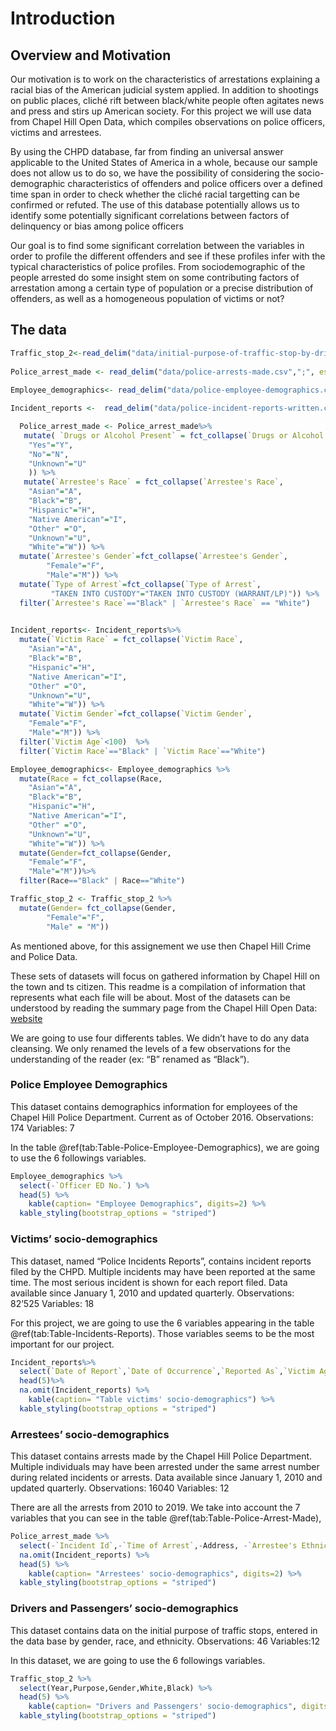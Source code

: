# Introduction

## Overview and Motivation

Our motivation is to work on the characteristics of arrestations explaining a racial bias of the American judicial system applied. In addition to shootings on public places, cliché rift between black/white people often agitates news and press and stirs up American society. For this project we will use data from Chapel Hill Open Data, which compiles observations on police officers, victims and arrestees.

By using the CHPD database, far from finding an universal answer applicable to the United States of America in a whole, because our sample does not allow us to do so, we have the possibility of considering the socio-demographic characteristics of offenders and police officers over a defined  time span in order to check whether the cliché racial targetting can be confirmed or refuted. The use of this database potentially allows us to identify some potentially significant correlations between factors of delinquency or bias among police officers

Our goal is to find some significant correlation between the variables in order to profile the different offenders and see if these profiles infer with the typical characteristics of police profiles. 
From sociodemographic of the people arrested do some insight stem on some contributing factors of arrestation among a certain type of population or a precise distribution of offenders, as well as a homogeneous population of victims or not?


## The data

```r


Traffic_stop_2<-read_delim("data/initial-purpose-of-traffic-stop-by-drivers-sex-race-and-ethnicity.csv", ";", escape_double = FALSE, trim_ws = TRUE)
 
Police_arrest_made <- read_delim("data/police-arrests-made.csv",";", escape_double = FALSE, trim_ws = TRUE)
 
Employee_demographics<- read_delim("data/police-employee-demographics.csv",";", escape_double = FALSE, trim_ws = TRUE)

Incident_reports <-  read_delim("data/police-incident-reports-written.csv",";", escape_double = FALSE, trim_ws = TRUE)

```


```r
  Police_arrest_made <- Police_arrest_made%>% 
   mutate( `Drugs or Alcohol Present` = fct_collapse(`Drugs or Alcohol Present`,
    "Yes"="Y",
    "No"="N",
    "Unknown"="U"
    )) %>%
   mutate(`Arrestee's Race` = fct_collapse(`Arrestee's Race`,
    "Asian"="A",
    "Black"="B",
    "Hispanic"="H",
    "Native American"="I",
    "Other" ="O",
    "Unknown"="U",
    "White"="W")) %>%
  mutate(`Arrestee's Gender`=fct_collapse(`Arrestee's Gender`,
        "Female"="F",
        "Male"="M")) %>%
  mutate(`Type of Arrest`=fct_collapse(`Type of Arrest`,
         "TAKEN INTO CUSTODY"="TAKEN INTO CUSTODY (WARRANT/LP)")) %>%
  filter(`Arrestee's Race`=="Black" | `Arrestee's Race` == "White")

  
Incident_reports<- Incident_reports%>% 
  mutate(`Victim Race` = fct_collapse(`Victim Race`,
    "Asian"="A",
    "Black"="B",
    "Hispanic"="H",
    "Native American"="I",
    "Other" ="O",
    "Unknown"="U",
    "White"="W")) %>%
  mutate(`Victim Gender`=fct_collapse(`Victim Gender`,
    "Female"="F",
    "Male"="M")) %>%
  filter(`Victim Age`<100)  %>%
  filter(`Victim Race`=="Black" | `Victim Race`=="White") 

Employee_demographics<- Employee_demographics %>%
  mutate(Race = fct_collapse(Race,
    "Asian"="A",
    "Black"="B",
    "Hispanic"="H",
    "Native American"="I",
    "Other" ="O",
    "Unknown"="U",
    "White"="W")) %>%
  mutate(Gender=fct_collapse(Gender,
    "Female"="F",
    "Male"="M"))%>%
  filter(Race=="Black" | Race=="White")

Traffic_stop_2 <- Traffic_stop_2 %>%
  mutate(Gender= fct_collapse(Gender,
        "Female"="F",
        "Male" = "M"))

```

As mentioned above, for this assignement we use then Chapel Hill Crime and Police Data.

These sets of datasets will focus on gathered information by Chapel Hill on the town and ts citizen. This readme is a compilation of information that represents what each file will be about. Most of the datasets can be understood by reading the summary page from the Chapel Hill Open Data: [website](https://www.chapelhillopendata.org/explore/?sort=modified&refine.keyword=Police)

We are going to use four differents tables. We didn't have to do any data cleansing. We only renamed the levels of a few observations for the understanding of the reader (ex: "B" renamed as "Black").


### Police Employee Demographics
This dataset contains demographics information for employees of the Chapel Hill Police Department. Current as of October 2016.
Observations: 174
Variables: 7

In the table \@ref(tab:Table-Police-Employee-Demographics), we are going to use the 6 followings variables.

```r
Employee_demographics %>%
  select(-`Officer ED No.`) %>%
  head(5) %>%
    kable(caption= "Employee Demographics", digits=2) %>%
  kable_styling(bootstrap_options = "striped")
``` 


### Victims' socio-demographics

This dataset, named "Police Incidents Reports", contains incident reports filed by the CHPD. Multiple incidents may have been reported at the same time. The most serious incident is shown for each report filed. Data available since January 1, 2010 and updated quarterly.
Observations: 82’525
Variables: 18

For this project, we are going to use the 6 variables appearing in the table \@ref(tab:Table-Incidents-Reports). Those variables seems to be the most important for our project.

```r
Incident_reports%>%
  select(`Date of Report`,`Date of Occurrence`,`Reported As`,`Victim Age`,`Victim Race`,`Victim Gender`) %>%
  head(5)%>%
  na.omit(Incident_reports) %>%
    kable(caption= "Table victims' socio-demographics") %>%
  kable_styling(bootstrap_options = "striped")


``` 

### Arrestees' socio-demographics
This dataset contains arrests made by the Chapel Hill Police Department. Multiple individuals may have been arrested under the same arrest number during related incidents or arrests. Data available since January 1, 2010 and updated quarterly.
Observations: 16040
Variables: 12

There are all the arrests from 2010 to 2019. We take into account the 7 variables that you can see in the table  \@ref(tab:Table-Police-Arrest-Made),

```r

Police_arrest_made %>%
  select(-`Incident Id`,-`Time of Arrest`,-Address, -`Arrestee's Ethnicity`, -`Primary Charge`)%>%
  na.omit(Incident_reports) %>%
  head(5) %>%
    kable(caption= "Arrestees' socio-demographics", digits=2) %>%
  kable_styling(bootstrap_options = "striped")
``` 


### Drivers and Passengers' socio-demographics
This dataset contains data on the initial purpose of traffic stops, entered in the data base by gender, race, and ethnicity.
Observations: 46
Variables:12

In this dataset, we are going to use the 6 followings variables.
```r
Traffic_stop_2 %>%
  select(Year,Purpose,Gender,White,Black) %>%
  head(5) %>%
    kable(caption= "Drivers and Passengers' socio-demographics", digits=2) %>%
  kable_styling(bootstrap_options = "striped")

``` 




